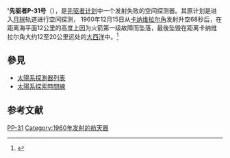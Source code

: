{{noteTA
|T=zh-cn:先驱者P-31号; zh-tw:先鋒P-31號;
|G1=Astronomy
}}''''先驱者P-31号'''（{{lang-en|Pioneer P-31}}），是[[先驱者计划|先驱者计划]]中一个发射失败的空间探测器。其原计划是进入[[月球|月球]]轨道进行空间探测， 1960年12月15日从[[卡纳维拉尔角|卡纳维拉尔角]]发射升空68秒后，在距离海平面12公里的高度上因为火箭第一级故障而坠落，最後坠毁在距离卡纳维拉尔角大约12至20公里远处的[[大西洋|大西洋]]中。<ref>{{Cite web |url=http://nssdc.gsfc.nasa.gov/nmc/masterCatalog.do?sc=PIONZ |title=Pioneer P-31 |accessdate=2010-11-12 |archive-date=2011-03-16 |archive-url=https://web.archive.org/web/20110316130803/http://nssdc.gsfc.nasa.gov/nmc/masterCatalog.do?sc=PIONZ |dead-url=no }}</ref>

==參見==
*[[太陽系探測器列表|太陽系探測器列表]]
*[[太陽系探索時間線|太陽系探索時間線]]

==参考文献==
{{reflist}}

{{Pioneer program | before=[[先驱者P-30_(Y)号|先驱者P-30 (Y)号]] | after=[[先驱者5号|先驱者5号]] }}
{{1960年轨道发射}}

[[Category:先驱者系列|PP-31]]
[[Category:1960年发射的航天器|Category:1960年发射的航天器]]